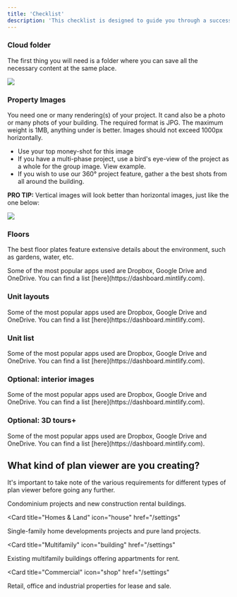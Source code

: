 ```yaml
---
title: 'Checklist'
description: 'This checklist is designed to guide you through a successful Planpoint launch, from planning and preparation to execution and post-launch tips.'
---
```


### Cloud folder

The first thing you will need is a folder where you can save all the necessary content at the same place. 

<Frame caption="Some of the most popular apps used are Dropbox, Google Drive and OneDrive">
  <img src="https://i.postimg.cc/3x558gHs/temp-Image8-IUTlr.avif" />
</Frame>

### Property Images

You need one or many rendering(s) of your project. It cand also be a photo or many phots of your building. The required format is JPG. The maximum weight is 1MB, anything under is better. Images should not exceed 1000px horizontally.

+ Use your top money-shot for this image
+ If you have a multi-phase project, use a bird's eye-view of the project as a whole for the group image. View example.
+ If you wish to use our 360° project feature, gather a the best shots from all around the building.

<Tip>**PRO TIP:** Vertical images will look better than horizontal images, just like the one below:</Tip>

<Frame type="glass">
  <img src="https://assets-global.website-files.com/626dbae9e27fa3675eed6bb2/65492ef074d061dcf91f10ff_StepA1.jpg" />
</Frame>

### Floors

<Tip>The best floor plates feature extensive details about the environment, such as gardens, water, etc.</Tip>


<Accordion icon="cloud" title="Good examples">
    Some of the most popular apps used are Dropbox, Google Drive and OneDrive. You can find a list 
    [here](https://dashboard.mintlify.com).
</Accordion>

### Unit layouts

<Accordion icon="cloud" title="Good examples">
    Some of the most popular apps used are Dropbox, Google Drive and OneDrive. You can find a list 
    [here](https://dashboard.mintlify.com).
</Accordion>

### Unit list

<Accordion icon="cloud" title="Good examples">
    Some of the most popular apps used are Dropbox, Google Drive and OneDrive. You can find a list 
    [here](https://dashboard.mintlify.com).
</Accordion>

### Optional: interior images

<Accordion icon="cloud" title="Good examples">
    Some of the most popular apps used are Dropbox, Google Drive and OneDrive. You can find a list 
    [here](https://dashboard.mintlify.com).
</Accordion>

### Optional: 3D tours+

<Accordion icon="cloud" title="Good examples">
    Some of the most popular apps used are Dropbox, Google Drive and OneDrive. You can find a list 
    [here](https://dashboard.mintlify.com).
</Accordion>

## What kind of plan viewer are you creating?

It's important to take note of the various requirements for different types of plan viewer before going any further.

<CardGroup>

<Card title="Condos & new appartments" icon="buildings"
  href="/settings">
  Condominium projects and new construction rental buildings.
</Card>

<Card
  title="Homes & Land"
  icon="house"
  href="/settings"
>
  Single-family home developments projects and pure land projects.
</Card>

<Card
  title="Multifamily"
  icon="building"
  href="/settings"
>
  Existing multifamily buildings offering appartments for rent.
</Card>

<Card
  title="Commercial"
  icon="shop"
  href="/settings"
>
  Retail, office and industrial properties for lease and sale.
</Card>

</CardGroup>
